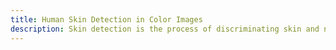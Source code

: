 ```yaml
---
title: Human Skin Detection in Color Images
description: Skin detection is the process of discriminating skin and non-skin pixels in an arbitrary image and represents an intermediate step in several image processing tasks, such as facial analysis and biomedical segmentation. Different approaches have been presented in the literature, but a comparison is diffcult to perform due to multiple datasets and varying performance measurements. In this work, the datasets and the state-of-the-art approaches are reviewed and categorized using a new proposed taxonomy. Three different representative skin detector methods of the state of the art are selected and thoroughly analyzed. This approaches are then evaluated on three different state of the art datasets and skin tones sub-datasets using multiple metrics. The evaluation is performed on single and cross dataset scenario to highlight key differences between methods, reporting also the inference time. Finally, the results are organized into multiple tables, using the related figures as an assistance tool to support the discussion. Experimental results demonstrate the strength and weaknesses of each approach, and the need to involve multiple metrics for a fair assessment of the method’s aspects.
---
```



<!-- TODO: change page title!! -->


<Section size='lg' title={{context: toc, text: 'Introduction', level: 2}}>
  <Introduction titleMargin='md' subtitleMargin='lg' />
</Section>

<Section >
  <ImageSlider textMargin='lg' />
</Section>

<Section>
  <Applications />
</Section>

<Section >
  <Limitations />
</Section>




<Section width='10' title={{context: toc, text: 'Methodological Approach', level: 3}}>
  <MethodologicalApproach />
</Section>




<Section size='lg' width='10' title={{context: toc, text: 'Taxonomy', level: 2}}>
  <Taxonomy />
</Section>




<Section width='10' title={{context: toc, text: 'Investigated Methods', level: 2}}>
  <Approaches />
</Section>

<Section width='10'
title={{context: toc, text: 'Dynamic Thresholding', level: 3, repo: href.url.implementation_thresholding}}  >
  <Thresholding />
</Section>


<Section width='10'
title={{context: toc, text: 'Statistical', level: 3, repo: href.url.implementation_statistical}}  >
  <Statistical />
</Section >


<Section width='10'
title={{context: toc, text: 'U-Net', level: 3, repo: href.url.implementation_unet}} >
  <UNet />
</Section>




<Section size='none' width='10' title={{context: toc, text: 'Datasets', level: 2}} >
  <Datasets />
</Section>

<Section >
  <DatasetOverview />
</Section>




<Section width='10' title={{context: toc, text: 'Results', level: 2}}>
  <Results />
</Section>


<Section title={{context: toc, text: 'Single Dataset', level: 3}}>
  <SingleDatasets subsectionMargin='lg' />
</Section>


<Section title={{context: toc, text: 'Cross Dataset', level: 3}}>
  <CrossDatasets subsectionMargin='lg' />
</Section>


<Section  title={{context: toc, text: 'Single Skin Tone', level: 3}}>
  <SingleSkintones subsectionMargin='lg' />
</Section>


<Section title={{context: toc, text: 'Cross Skin Tone', level: 3}}>
  <CrossSkintones subsectionMargin='lg' />
</Section>


<Section title={{context: toc, text: 'Inference Times', level: 3}}>
  <InferenceTimes />
</Section>




<Section title={{context: toc, text: 'Conclusion', level: 2}}>
  <Conclusion />
</Section>




<Section title={{context: toc, text: 'Bibliography', level: 2}}>
  <Bibliography />
</Section>


